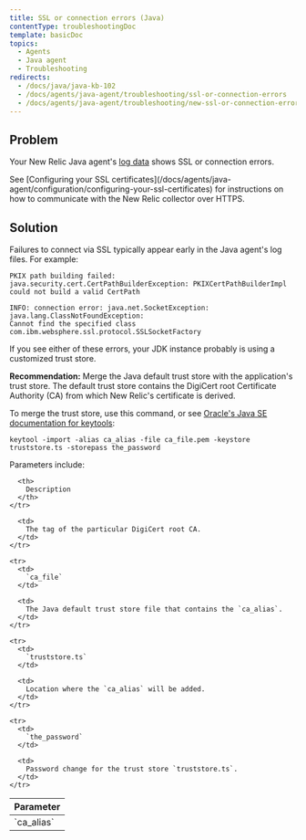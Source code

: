 ```yaml
---
title: SSL or connection errors (Java)
contentType: troubleshootingDoc
template: basicDoc
topics:
  - Agents
  - Java agent
  - Troubleshooting
redirects:
  - /docs/java/java-kb-102
  - /docs/agents/java-agent/troubleshooting/ssl-or-connection-errors
  - /docs/agents/java-agent/troubleshooting/new-ssl-or-connection-errors-java
---
```


## Problem

Your New Relic Java agent's [log data](/docs/agents/java-agent/troubleshooting/generate-debug-logs-troubleshooting-java) shows SSL or connection errors.

<Callout variant="tip">
  See [Configuring your SSL certificates](/docs/agents/java-agent/configuration/configuring-your-ssl-certificates) for instructions on how to communicate with the New Relic collector over HTTPS.
</Callout>

## Solution

Failures to connect via SSL typically appear early in the Java agent's log files. For example:

```
PKIX path building failed: java.security.cert.CertPathBuilderException: PKIXCertPathBuilderImpl could not build a valid CertPath
```

```
INFO: connection error: java.net.SocketException: java.lang.ClassNotFoundException: 
Cannot find the specified class com.ibm.websphere.ssl.protocol.SSLSocketFactory
```

If you see either of these errors, your JDK instance probably is using a customized trust store.

**Recommendation:** Merge the Java default trust store with the application's trust store. The default trust store contains the DigiCert root Certificate Authority (CA) from which New Relic's certificate is derived.

To merge the trust store, use this command, or see [Oracle's Java SE documentation for keytools](https://docs.oracle.com/javase/6/docs/technotes/tools/solaris/keytool.html):

```
keytool -import -alias ca_alias -file ca_file.pem -keystore truststore.ts -storepass the_password
```

Parameters include:

<Table>
  <thead>
    <tr>
      <th>
        Parameter
      </th>

      <th>
        Description
      </th>
    </tr>
  </thead>

  <tbody>
    <tr>
      <td>
        `ca_alias`
      </td>

      <td>
        The tag of the particular DigiCert root CA.
      </td>
    </tr>

    <tr>
      <td>
        `ca_file`
      </td>

      <td>
        The Java default trust store file that contains the `ca_alias`.
      </td>
    </tr>

    <tr>
      <td>
        `truststore.ts`
      </td>

      <td>
        Location where the `ca_alias` will be added.
      </td>
    </tr>

    <tr>
      <td>
        `the_password`
      </td>

      <td>
        Password change for the trust store `truststore.ts`.
      </td>
    </tr>
  </tbody>
</Table>
